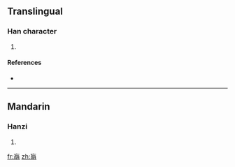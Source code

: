 ==Translingual==

===Han character===
{{Han char|rn=74|rad=月|as=07|sn=11|four=|canj=卜女日月 (YVAB)}}

# {{defn|Han|sort=月07}}

====References====
* {{Han ref|kx=0505.280|dkj=14367|dj=0884.220|hdz=32080.010|uh=671A|ud=26394}}

----

==Mandarin==

===Hanzi===
{{cmn-hanzi|pin=[[huāng]] ([[huang1]])|wg=huang<sup>1</sup>}}

# {{defn|Mandarin}}

[[fr:朚]]
[[zh:朚]]